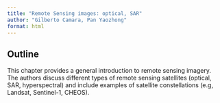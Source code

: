 ```yaml
---
title: "Remote Sensing images: optical, SAR"
author: "Gilberto Camara, Pan Yaozhong"
format: html
---
```


## Outline

This chapter provides a general introduction to remote sensing imagery. The authors discuss different types of remote sensing satellites  (optical, SAR,  hyperspectral) and include examples of satellite constellations (e.g, Landsat,  Sentinel-1, CHEOS). 

